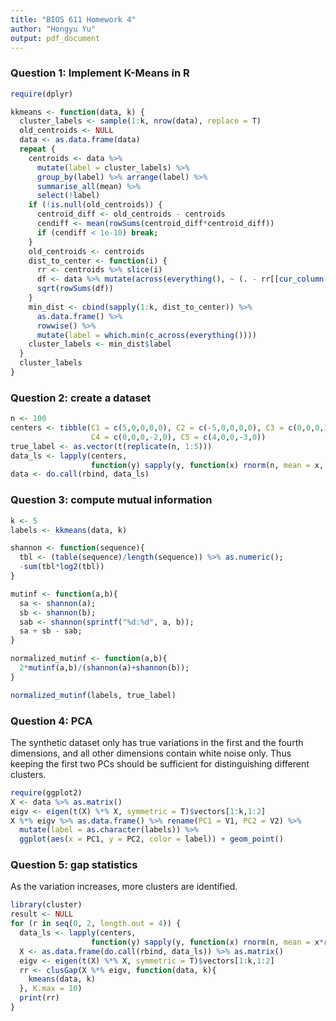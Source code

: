 ```yaml
---
title: "BIOS 611 Homework 4"
author: "Hongyu Yu"
output: pdf_document
---
```


### Question 1: Implement K-Means in R

```r
require(dplyr)

kkmeans <- function(data, k) {
  cluster_labels <- sample(1:k, nrow(data), replace = T)
  old_centroids <- NULL
  data <- as.data.frame(data)
  repeat {
    centroids <- data %>% 
      mutate(label = cluster_labels) %>%
      group_by(label) %>% arrange(label) %>%
      summarise_all(mean) %>%
      select(!label)
    if (!is.null(old_centroids)) {
      centroid_diff <- old_centroids - centroids
      cendiff <- mean(rowSums(centroid_diff*centroid_diff))
      if (cendiff < 1e-10) break;
    }
    old_centroids <- centroids
    dist_to_center <- function(i) {
      rr <- centroids %>% slice(i)
      df <- data %>% mutate(across(everything(), ~ (. - rr[[cur_column()]])^2))
      sqrt(rowSums(df))
    }
    min_dist <- cbind(sapply(1:k, dist_to_center)) %>% 
      as.data.frame() %>%
      rowwise() %>%
      mutate(label = which.min(c_across(everything())))
    cluster_labels <- min_dist$label
  }
  cluster_labels
}
```

### Question 2: create a dataset

```r
n <- 100
centers <- tibble(C1 = c(5,0,0,0,0), C2 = c(-5,0,0,0,0), C3 = c(0,0,0,3,0), 
                  C4 = c(0,0,0,-2,0), C5 = c(4,0,0,-3,0))
true_label <- as.vector(t(replicate(n, 1:5)))
data_ls <- lapply(centers, 
                  function(y) sapply(y, function(x) rnorm(n, mean = x, sd = 1)))
data <- do.call(rbind, data_ls)
```

### Question 3: compute mutual information

```r
k <- 5
labels <- kkmeans(data, k)

shannon <- function(sequence){
  tbl <- (table(sequence)/length(sequence)) %>% as.numeric();
  -sum(tbl*log2(tbl))
}

mutinf <- function(a,b){
  sa <- shannon(a);
  sb <- shannon(b);
  sab <- shannon(sprintf("%d:%d", a, b));
  sa + sb - sab;
}

normalized_mutinf <- function(a,b){
  2*mutinf(a,b)/(shannon(a)+shannon(b));
}

normalized_mutinf(labels, true_label)
```

### Question 4: PCA

The synthetic dataset only has true variations in the first and the fourth dimensions, and all other dimensions contain white noise only. Thus keeping the first two PCs should be sufficient for distinguishing different clusters.

```r
require(ggplot2)
X <- data %>% as.matrix()
eigv <- eigen(t(X) %*% X, symmetric = T)$vectors[1:k,1:2]
X %*% eigv %>% as.data.frame() %>% rename(PC1 = V1, PC2 = V2) %>%
  mutate(label = as.character(labels)) %>%
  ggplot(aes(x = PC1, y = PC2, color = label)) + geom_point()
```

### Question 5: gap statistics

As the variation increases, more clusters are identified.

```r
library(cluster)
result <- NULL
for (r in seq(0, 2, length.out = 4)) {
  data_ls <- lapply(centers, 
                  function(y) sapply(y, function(x) rnorm(n, mean = x*r, sd = 1)))
  X <- as.data.frame(do.call(rbind, data_ls)) %>% as.matrix()
  eigv <- eigen(t(X) %*% X, symmetric = T)$vectors[1:k,1:2]
  rr <- clusGap(X %*% eigv, function(data, k){
    kmeans(data, k)
  }, K.max = 10)
  print(rr)
}
```
